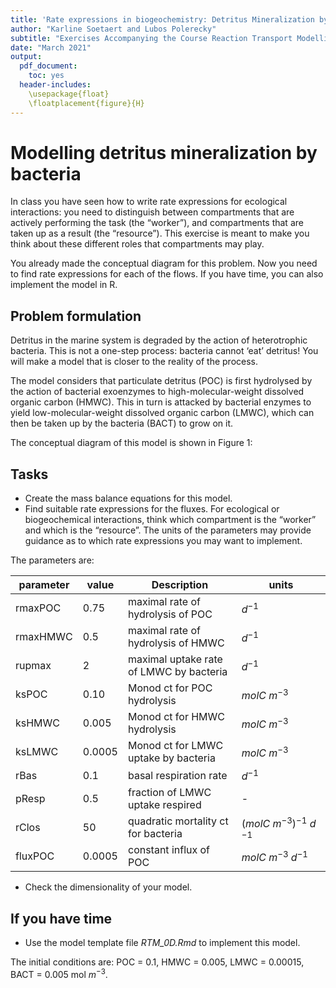 ```yaml
---
title: 'Rate expressions in biogeochemistry: Detritus Mineralization by Bacteria'
author: "Karline Soetaert and Lubos Polerecky"
subtitle: "Exercises Accompanying the Course Reaction Transport Modelling in the Hydrosphere"
date: "March 2021"
output: 
  pdf_document:
    toc: yes 
  header-includes: 
    \usepackage{float} 
    \floatplacement{figure}{H} 
---
```


# Modelling detritus mineralization by bacteria

In class you have seen how to write rate expressions for ecological interactions: you need to distinguish between compartments that are actively performing the task (the "worker"), and compartments that are taken up as a result (the "resource"). This exercise is meant to make you think about these different roles that compartments may play.

You already made the conceptual diagram for this problem. Now you need to find rate expressions for each of the flows. If you have time, you can also implement the model in R.

## Problem formulation


\begin{figure}[h]
\centering
\includegraphics[width=3.4in]{Detritus.jpg}
\caption{Conceptual diagram of the detritus model.}
\end{figure}

Detritus in the marine system is degraded by the action of heterotrophic bacteria. This is not a one-step process: bacteria cannot 'eat' detritus! You will make a model that is closer to the reality of the process. 

The model considers that particulate detritus (POC) is first hydrolysed by the action of bacterial exoenzymes to high-molecular-weight dissolved organic carbon (HMWC). This in turn is attacked by bacterial enzymes to yield low-molecular-weight dissolved organic carbon (LMWC), which can then be taken up by the bacteria (BACT) to grow on it.

The conceptual diagram of this model is shown in Figure 1:

## Tasks

* Create the mass balance equations for this model.
* Find suitable rate expressions for the fluxes. For ecological or biogeochemical interactions, think which compartment is the "worker" and which is the "resource". The units of the parameters may provide guidance as to which rate expressions you may want to implement.

The parameters are:

|   parameter    | 	value	       |  Description                            | units                         | 
|----------------| --------------| --------------------------------------- | ----------------------------- |
| rmaxPOC	       | 0.75          | maximal rate of hydrolysis of POC       |	$d^{-1}$                     |
| rmaxHMWC	     | 0.5           | maximal rate of hydrolysis of HMWC      |	$d^{-1}$                     |
| rupmax	       | 2	           | maximal uptake rate of LMWC by bacteria | $d^{-1}$                      |
| ksPOC	         | 0.10	         | Monod ct for POC hydrolysis             | $molC~m^{-3}$                 |
| ksHMWC	       | 0.005         | Monod ct for HMWC hydrolysis            | $molC~m^{-3}$                 |
| ksLMWC         | 0.0005        | Monod ct for LMWC uptake by bacteria    | $molC~m^{-3}$                 |
| rBas	         | 0.1	         | basal respiration rate                  | $d^{-1}$                      |
| pResp	         | 0.5           | fraction of LMWC uptake respired        |	-                            |
| rClos	         | 50	           | quadratic mortality ct for bacteria     | $(molC~m^{-3})^{-1}~d^{-1}$   |
| fluxPOC        | 0.0005        | constant influx of POC                  | $molC~m^{-3}~d^{-1}$          |

* Check the dimensionality of your model.

## If you have time

* Use the model template file *RTM_0D.Rmd* to implement this model\footnote{you can download this file from Rstudio: "File->new File->Rmarkdown..->from template->RTM_0D". First rename the file (e.g. *Detritus.Rmd*). 
Do not forget to change the heading of this file.}. 

The initial conditions are: POC = 0.1, HMWC = 0.005, LMWC = 0.00015, BACT = 0.005 mol $m^{-3}$.

